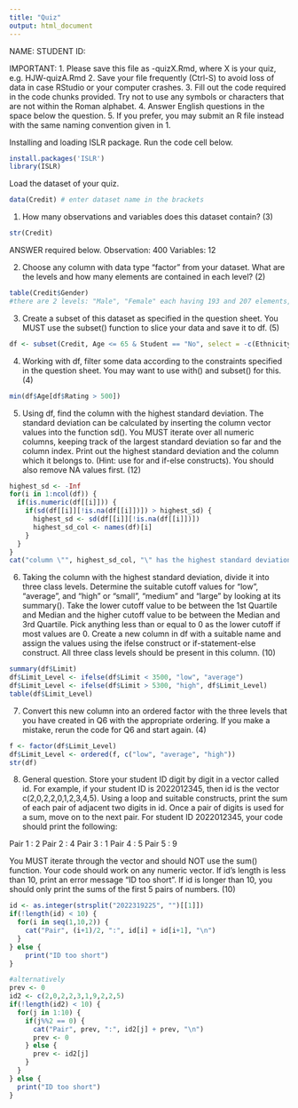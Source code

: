 ---
title: "Quiz"
output: html_document
---

NAME:
STUDENT ID:


IMPORTANT:
1. Please save this file as <your_initials>-quizX.Rmd, where X is your quiz, e.g. HJW-quizA.Rmd
2. Save your file frequently (Ctrl-S) to avoid loss of data in case RStudio or your computer crashes.
3. Fill out the code required in the code chunks provided. Try not to use any symbols or characters that are not within the Roman alphabet.
4. Answer English questions in the space below the question.
5. If you prefer, you may submit an R file instead with the same naming convention given in 1.


Installing and loading ISLR package. Run the code cell below.
```{r}
install.packages('ISLR')
library(ISLR)
```


Load the dataset of your quiz.
```{r}
data(Credit) # enter dataset name in the brackets
```


1) How many observations and variables does this dataset contain? (3)
```{r}
str(Credit)
```
ANSWER required below.
Observation: 400
Variables: 12



2) Choose any column with data type "factor" from your dataset. What are the levels and how many elements are contained in each level? (2)
```{r}
table(Credit$Gender)
#there are 2 levels: "Male", "Female" each having 193 and 207 elements, respectively.
```



3) Create a subset of this dataset as specified in the question sheet. 
You MUST use the subset() function to slice your data and save it to df. (5)
```{r}
df <- subset(Credit, Age <= 65 & Student == "No", select = -c(Ethnicity, Balance))
```



4) Working with df, filter some data according to the constraints specified in the question sheet. You may want to use with() and subset() for this. (4)
```{r}
min(df$Age[df$Rating > 500])
```



5) Using df, find the column with the highest standard deviation. The standard deviation can be calculated by inserting the column vector values into the function sd(). You MUST iterate over all numeric columns, keeping track of the largest standard deviation so far and the column index. Print out the highest standard deviation and the column which it belongs to. (Hint: use for and if-else constructs). You should also remove NA values first. (12)

```{r}
highest_sd <- -Inf
for(i in 1:ncol(df)) {
  if(is.numeric(df[[i]])) {
    if(sd(df[[i]][!is.na(df[[i]])]) > highest_sd) {
      highest_sd <- sd(df[[i]][!is.na(df[[i]])])
      highest_sd_col <- names(df)[i]
    }
  }
}
cat("column \"", highest_sd_col, "\" has the highest standard deviation of:", highest_sd)
```



6) Taking the column with the highest standard deviation, divide it into three class levels. Determine the suitable cutoff values for "low", "average", and "high" or "small", "medium" and "large" by looking at its summary(). Take the lower cutoff value to be between the 1st Quartile and Median and the higher cutoff value to be between the Median and 3rd Quartile. Pick anything less than or equal to 0 as the lower cutoff if most values are 0. Create a new column in df with a suitable name and assign the values using the ifelse construct or if-statement-else construct. All three class levels should be present in this column. (10)

```{r}
summary(df$Limit)
df$Limit_Level <- ifelse(df$Limit < 3500, "low", "average")
df$Limit_Level <- ifelse(df$Limit > 5300, "high", df$Limit_Level)
table(df$Limit_Level)
```



7) Convert this new column into an ordered factor with the three levels that you have created in Q6 with the appropriate ordering. If you make a mistake, rerun the code for Q6 and start again. (4)

```{r}
f <- factor(df$Limit_Level)
df$Limit_Level <- ordered(f, c("low", "average", "high"))
str(df)
```



8) General question. Store your student ID digit by digit in a vector called id. For example, if your student ID is 2022012345, then id is the vector c(2,0,2,2,0,1,2,3,4,5). Using a loop and suitable constructs, print the sum of each pair of adjacent two digits in id. Once a pair of digits is used for a sum, move on to the next pair. For student ID 2022012345, your code should print the following: 

Pair 1 : 2 
Pair 2 : 4 
Pair 3 : 1 
Pair 4 : 5
Pair 5 : 9 

You MUST iterate through the vector and should NOT use the sum() function. Your code should work on any numeric vector. If id’s length is less than 10, print an error message “ID too short”. If id is longer than 10, you should only print the sums of the first 5 pairs of numbers. (10)

```{r}
id <- as.integer(strsplit("2022319225", "")[[1]])
if(!length(id) < 10) {
  for(i in seq(1,10,2)) {
    cat("Pair", (i+1)/2, ":", id[i] + id[i+1], "\n")
  }
} else {
    print("ID too short")
}

#alternatively
prev <- 0
id2 <- c(2,0,2,2,3,1,9,2,2,5)
if(!length(id2) < 10) {
  for(j in 1:10) {
    if(j%%2 == 0) {
      cat("Pair", prev, ":", id2[j] + prev, "\n")
      prev <- 0
    } else {
      prev <- id2[j]
    }
  }
} else {
  print("ID too short")
}
```

